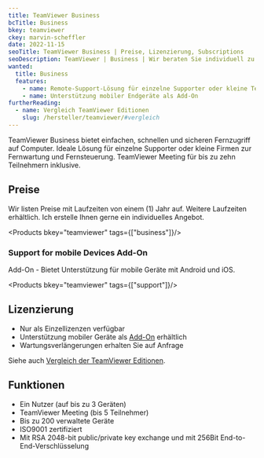 ```yaml
---
title: TeamViewer Business
bcTitle: Business
bkey: teamviewer
ckey: marvin-scheffler
date: 2022-11-15
seoTitle: TeamViewer Business | Preise, Lizenzierung, Subscriptions
seoDescription: TeamViewer | Business | Wir beraten Sie individuell zu Fragen bei Lizenzierung und Kosten.
wanted:
  title: Business
  features:
    - name: Remote-Support-Lösung für einzelne Supporter oder kleine Teams
    - name: Unterstützung mobiler Endgeräte als Add-On
furtherReading:
  - name: Vergleich TeamViewer Editionen
    slug: /hersteller/teamviewer/#vergleich
---
```



<Intro>

TeamViewer Business bietet einfachen, schnellen und sicheren Fernzugriff auf Computer.
Ideale Lösung für einzelne Supporter oder kleine Firmen zur Fernwartung und Fernsteuerung.
TeamViewer Meeting für bis zu zehn Teilnehmern inklusive.

</Intro>

<TOC />



## Preise

<Info>

Wir listen Preise mit Laufzeiten von einem (1) Jahr auf. Weitere Laufzeiten erhältlich. Ich erstelle Ihnen gerne ein individuelles Angebot.

</Info>

<Products bkey="teamviewer" tags={["business"]}/>



### Support for mobile Devices Add-On

Add-On - Bietet Unterstützung für mobile Geräte mit Android und iOS.

<Products bkey="teamviewer" tags={["support"]}/>


## Lizenzierung

<ArrowList>

- Nur als Einzellizenzen verfügbar
- Unterstützung mobiler Geräte als [Add-On](#support-for-mobile-devices-add-on) erhältlich
- Wartungsverlängerungen erhalten Sie auf Anfrage

Siehe auch [Vergleich der TeamViewer Editionen](/hersteller/teamviewer/#vergleich).

</ArrowList>


## Funktionen

<ArrowList>

- Ein Nutzer (auf bis zu 3 Geräten)
- TeamViewer Meeting (bis 5 Teilnehmer)
- Bis zu 200 verwaltete Geräte
- ISO9001 zertifiziert
- Mit RSA 2048-bit public/private key exchange und mit 256Bit End-to-End-Verschlüsselung

</ArrowList>
